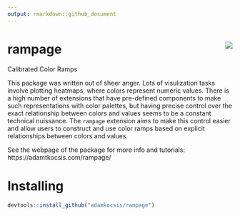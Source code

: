 ```yaml
---
output: rmarkdown::github_document
---
```


# rampage<img src="man/figures/logo.png" align="right" />

Calibrated Color Ramps

This package was written out of sheer anger. Lots of visulization tasks involve plotting heatmaps, where colors represent numeric values. There is a high number of extensions that have pre-defined components to make such representations with color palettes, but having precise control over the exact relationship between colors and values seems to be a constant technical nuissance. The `rampage` extension aims to make this control easier and allow users to construct and use color ramps based on explicit relationships between colors and values.  

See the webpage of the package for more info and tutorials: https://adamtkocsis.com/rampage/


# Installing

```R
devtools::install_github("adamkocsis/rampage")
```


